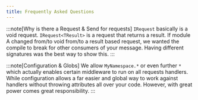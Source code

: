 ```yaml
---
title: Frequently Asked Questions
---
```


:::note[Why is there a Request & Send for requests]
`IRequest` basically is a void request.  `IRequest<TResult>` is a request that returns a result.  If module A changed from/to void from/to a result based
request, we wanted the compile to break for other consumers of your message.  Having different signatures was the best way to show this.
:::


:::note[Configuration & Globs]
We allow `MyNamespace.*` or even further `*` which actually enables certain middleware to run on all requests handlers.  While configuration allows a far
easier and global way to work against handlers without throwing attributes all over your code.  However, with great power comes great responsibility.
:::